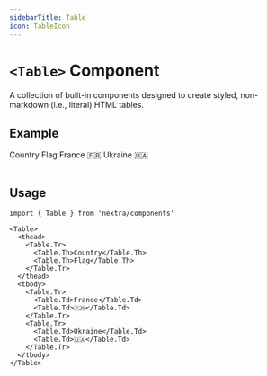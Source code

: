 ```yaml
---
sidebarTitle: Table
icon: TableIcon
---
```



# `<Table>` Component

A collection of built-in components designed to create styled, non-markdown
(i.e., literal) HTML tables.

## Example

<Table className="mt-6">
  <thead>
    <Table.Tr>
      <Table.Th>Country</Table.Th>
      <Table.Th>Flag</Table.Th>
    </Table.Tr>
  </thead>
  <tbody>
    <Table.Tr>
      <Table.Td>France</Table.Td>
      <Table.Td>🇫🇷</Table.Td>
    </Table.Tr>
    <Table.Tr>
      <Table.Td>Ukraine</Table.Td>
      <Table.Td>🇺🇦</Table.Td>
    </Table.Tr>
  </tbody>
</Table>

## Usage

```mdx
import { Table } from 'nextra/components'

<Table>
  <thead>
    <Table.Tr>
      <Table.Th>Country</Table.Th>
      <Table.Th>Flag</Table.Th>
    </Table.Tr>
  </thead>
  <tbody>
    <Table.Tr>
      <Table.Td>France</Table.Td>
      <Table.Td>🇫🇷</Table.Td>
    </Table.Tr>
    <Table.Tr>
      <Table.Td>Ukraine</Table.Td>
      <Table.Td>🇺🇦</Table.Td>
    </Table.Tr>
  </tbody>
</Table>
```
